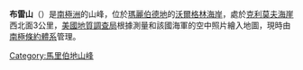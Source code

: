 {{Coord|74|50|S|114|4|W|source:GNIS|display=title}}

'''布雷山'''（{{lang-en|Mount Bray}}）是[[南極洲|南極洲]]的山峰，位於[[瑪麗伯德地|瑪麗伯德地]]的[[沃爾格林海岸|沃爾格林海岸]]，處於[[克利莫夫海崖|克利莫夫海崖]]西北面3公里，[[美國地質調查局|美國地質調查局]]根據測量和該國海軍的空中照片繪入地圖，現時由[[南極條約體系|南極條約體系]]管理。

{{DEFAULTSORT:Mount Bray}}
[[Category:馬里伯地山峰|Category:馬里伯地山峰]]


{{MarieByrdLand-geo-stub}}